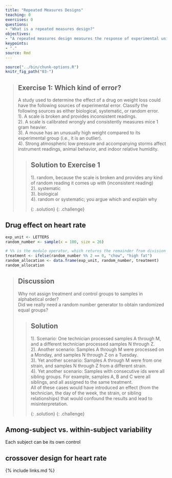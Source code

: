 ```yaml
---
title: "Repeated Measures Designs"
teaching: 0
exercises: 0
questions:
- "What is a repeated measures design?"
objectives:
- "A repeated measures design measures the response of experimental units repeatedly during the study."
keypoints:
- "."
source: Rmd
---
```


```r
source("../bin/chunk-options.R")
knitr_fig_path("03-")
```


> ## Exercise 1: Which kind of error?
> A study used to determine the effect of a drug on weight loss 
> could have the following sources of experimental error. 
> Classify the following sources as either biological, 
> systematic, or random error.  
> 1). A scale is broken and provides inconsistent readings.  
> 2). A scale is calibrated wrongly and consistently measures mice 1 gram heavier.   
> 3). A mouse has an unusually high weight compared to its experimental group (i.e., it is an outlier).  
> 4). Strong atmospheric low pressure and accompanying storms affect instrument readings, animal behavior, and indoor relative humidity.  
>
> >
> > ## Solution to Exercise 1
> > 
> > 1). random, because the scale is broken and provides any kind of random reading it comes up with (inconsistent reading)  
> > 2). systematic  
> > 3). biological  
> > 4). random or systematic; you argue which and explain why
> > 
> {: .solution}
{: .challenge}

## Drug effect on heart rate



```r
exp_unit <- LETTERS
random_number <- sample(x = 100, size = 26)

# %% is the modulo operator, which returns the remainder from division
treatment <- ifelse(random_number %% 2 == 0, "chow", "high fat")
random_allocation <- data.frame(exp_unit, random_number, treatment)
random_allocation
```



> ## Discussion
> Why not assign treatment and control groups to samples in alphabetical order?  
> Did we really need a random number generator to obtain randomized equal groups?
>
> >
> > ## Solution 
> > 
> > 1). Scenario: One technician processed samples A through M, and a different 
> > technician processed samples N through Z.  
> > 2). Another scenario: Samples A through M were processed on a Monday, and 
> > samples N through Z on a Tuesday.  
> > 3). Yet another scenario: Samples A through M were from one strain, and 
> > samples N through Z from a different strain.    
> > 4). Yet another scenario: Samples with consecutive ids were all sibling 
> > groups. For example, samples A, B and C were all siblings, and all assigned 
> > to the same treatment.  
> > All of these cases would have introduced an effect (from the technician, the 
> > day of the week, the strain, or sibling relationships) that would confound 
> > the results and lead to misinterpretation.
> > 
> {: .solution}
{: .challenge}

## Among-subject vs. within-subject variability
Each subject can be its own control

## crossover design for heart rate


{% include links.md %}